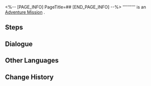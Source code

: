<%-- [PAGE_INFO]
PageTitle=##
[END_PAGE_INFO] --%>
{{Stub|Dialogue.}}
{{Mission Infobox
|id            = 8001268
|title         = 
|image         = <!--Mission .png-->
|type          = Adventure
|event_name    = 
|chapter       = 
|requirements  = [[Adventure Mission]] ''[[Opportunity Makes the Thief (Part 1)]]'' completed
|summary       = <!--official mission summary from Fate's Atlas-->
|characters    = Trailblazer
|startLocation = [[<!--starting world-->]] - [[<!--starting area-->]]
|world         = <!--starting world-->
|area          = <!--starting area-->
|prev          = Opportunity Makes the Thief (Part 1)
|next          = 
|rewards       = 
}}
'''''''''' is an [[Adventure Mission]]<!--in [world]-->.

==Steps==


<!--
==Gameplay Notes==

--><!--
==Trial Character==

-->
==Dialogue==
{{Stub Dialogue}}
{{Dialogue Start}}
:{{tx}}
{{Dialogue End}}

==Other Languages==
{{Other Languages
|en   = 
|zhs  = 
|zht  = 
|ja   = 
|ko   = 
|es   = 
|fr   = 
|ru   = 
|th   = 
|vi   = 
|de   = 
|id   = 
|pt   = 
}}

==Change History==
{{Change History|1.1}}
